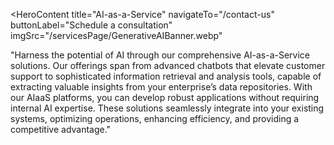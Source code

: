 <HeroContent
  title="AI-as-a-Service"
  navigateTo="/contact-us"
  buttonLabel="Schedule a consultation"
  imgSrc="/servicesPage/GenerativeAIBanner.webp"
>
  "Harness the potential of AI through our comprehensive AI-as-a-Service
  solutions. Our offerings span from advanced chatbots that elevate customer
  support to sophisticated information retrieval and analysis tools, capable of
  extracting valuable insights from your enterprise’s data repositories. With
  our AIaaS platforms, you can develop robust applications without requiring
  internal AI expertise. These solutions seamlessly integrate into your existing
  systems, optimizing operations, enhancing efficiency, and providing a
  competitive advantage."
</HeroContent>

<ClientCompaniesComponent />
<CountUpAnimationContainer />

<MainContent
  mainPara="Unlock the Power of AI Without the Complexity"
  subPara="With Adrig's AIaaS/PaaS solutions, businesses can harness the advantages of AI without requiring a dedicated team of designers and developers. Our intuitive, no-code infrastructure eliminates the need for technical skills during development, empowering businesses to leverage AI's capabilities seamlessly."
/>

<MainContent mainPara="Our AIaaS/PaaS Offerings Provide You With These Essential Capabilities" />

<section className="grid grid-cols-2 gap-8 w-full py-7">
<section className="w-full col-span-1 cursor-pointer">
  <ServiceCard
    service={{
      id: "No-code-Custom-Models",
      image: "/servicesPage/CreatingNocodeCustomModels.svg",
      title: "Creating No-code Custom Models",
      description:
        "Our dedicated Platform-as-a-Service (PaaS) offerings eliminate the need for advanced coding abilities or data science know-how. By offering pre-trained models, customizable app templates, and drag-and-drop features, the platforms simplify the complexity typically associated with creating custom AI models through fine-tuning.",
      urlPath: "no-code-custom-models",
    }}
  />
</section>

<section className="w-full col-span-1 cursor-pointer">
  <ServiceCard
    service={{
      id: "Building-Applications",
      image: "/servicesPage/BuildingApplications.svg",
      title: "Building Applications",
      description:
        "Our PaaS solutions enable you to leverage your proprietary data to develop intelligent AI applications, including sophisticated chatbots. These applications are designed to provide accurate and context-aware responses, delivering increased efficiency and value for your business and resulting in a more streamlined and successful operational framework.",
      urlPath: "building-applications",
    }}
  />
</section>
</section>

<section className="grid grid-cols-2 gap-8 w-full py-7">
<section className="w-full col-span-1 cursor-pointer">
  <ServiceCard
    service={{
      id: "Private-Deployment",
      image: "/servicesPage/PrivateDeployment.svg",
      title: "Private Deployment",
      description:
        "Our AIaaS platforms offer private deployment services, allowing you to host and use your applications in a secure and controlled environment rather than making them publicly available. With private deployment, your applications remain accessible only to authorized users within your organization, ensuring the confidentiality and security of your data.",
      urlPath: "private-deployment",
    }}
  />
</section>

<section className="w-full col-span-1 cursor-pointer">
  <ServiceCard
    service={{
      id: "Integrating-Apps-Into-Workflows",
      image: "/servicesPage/IntegratetheAppsIntoWorkflows.svg",
      title: "Integrating Apps Into Workflows",
      description:
        "You can efficiently incorporate the AI apps you build on our platforms into your current tech infrastructure and workflows. This ensures minimal disruption while maximizing the efficiency and productivity of your business processes, making it a flexible and cost-effective approach to harnessing the full potential of AI within your organization.",
      urlPath: "integrating-apps-into-workflows",
    }}
  />
</section>
</section>

<MainContent mainPara="Why Use Our AI Service Offerings for Your Business?" />

<section className="grid grid-cols-2 gap-8 w-full py-7">
  <section className="w-full col-span-1 cursor-pointer">
    <ServiceCard
      service={{
        id: "Reduced-Technical-Barriers",
        image: "/servicesPage/ReducedTechnicalBarriers.svg",
        title: "Reduced Technical Barriers",
        description:
          "Using our AIaaS platforms eliminates many technical barriers associated with AI development. You don’t need an in-house team of AI experts as our platforms handle all technical aspects. This streamlines implementation, reduces costs, and allows organizations to focus on core objectives, making AI adoption accessible and efficient.",
        urlPath: "reduced-technical-barriers",
      }}
    />
  </section>

  <section className="w-full col-span-1 cursor-pointer">
    <ServiceCard
      service={{
        id: "Save-Hardware-Costs",
        image: "/servicesPage/SaveHardwareCosts.svg",
        title: "Save Hardware Costs",
        description:
          "Our AIaaS solutions provide advanced infrastructure for building AI applications, eliminating the need for organizations to invest in high-performance hardware. They offer customization, allowing organizations to develop task-specific solutions using their data for enhanced performance and accuracy.",
        urlPath: "save-hardware-costs",
      }}
    />
  </section>
</section>

<section className="grid grid-cols-2 gap-8 w-full py-7">
  <section className="w-full col-span-1 cursor-pointer">
  <ServiceCard
    service={{
      id: "Absolute-Transparency",
      image: "/servicesPage/AbsoluteTransparency.svg",
      title: "Absolute Transparency",
      description:
        "Our AIaaS solutions feature pay-per-usage pricing models, ensuring cost transparency aligned with actual usage. This provides control over budget and resources, making them a valuable tool for businesses to maximize investment value.",
      urlPath: "absolute-transparency",
    }}
  />
 </section>

 <section className="w-full col-span-1 cursor-pointer">
  <ServiceCard
    service={{
      id: "Build-Ready-to-use-Apps",
      image: "/servicesPage/BuildReadytouseApps.svg",
      title: "Build Ready-to-use Apps",
      description:
        "With our AIaaS platforms, you can create instantly usable applications without requiring formal user training. They streamline AI app development with a variety of pre-trained models, knowledge base creation, integration tools, and an intuitive drag-and-drop interface.",
      urlPath: "build-ready-to-use-apps",
    }}
  />
</section>
</section>

<section className="grid grid-cols-2 gap-8 w-full py-7">
<section className="w-full col-span-1 cursor-pointer">
  <ServiceCard
    service={{
      id: "Enterprise-wide-Integration",
      image: "/servicesPage/EnterprisewideIntegration.svg",
      title: "Enterprise-wide Integration",
      description:
        "Applications developed using our AIaaS platforms seamlessly integrate into existing systems, ensuring smooth incorporation into business processes without disruption. This integration enables businesses to harness AI benefits efficiently across operations.",
      urlPath: "enterprise-wide-integration",
    }}
  />
</section>

<section className="w-full col-span-1 cursor-pointer">
  <ServiceCard
    service={{
      id: "Long-term-Value",
      image: "/servicesPage/LongtermValue.svg",
      title: "Long-term Value",
      description:
        "No-code apps built using our PaaS offerings enhance operational efficiency, reduce error rates, and increase productivity without additional investments in technical or human resources. They provide immediate improvements and establish a foundation for long-term value.",
      urlPath: "long-term-value",
    }}
  />
</section>
</section>

<MainContent mainPara="Why Choose us ?" />

<section className="grid grid-cols-2 gap-8 w-full py-7">
<section className="w-full col-span-1 cursor-pointer">
  <ServiceCard
    service={{
      id: "Proven-Expertise",
      image: "/servicesPage/ProvenExpertise.svg",
      title: "Proven Expertise",
      description:
        "As an established AIaaS provider, Adrig showcases a robust portfolio of successful AI and machine learning implementations, emphasizing our dedication to superior quality and customer satisfaction. When you trust us with your AI needs, we enable you to focus on core business functions while leveraging our proven expertise in managing your AI journey.",
      urlPath: "proven-expertise",
    }}
  />
</section>

<section className="w-full col-span-1 cursor-pointer">
  <ServiceCard
    service={{
      id: "Strong-Security-and-Regulatory-Compliance",
      image: "/servicesPage/StrongSecurityandRegulatoryCompliance.svg",
      title: "Strong Security and Regulatory Compliance",
      description:
        "At Adrig, we prioritize data security and ensure strict compliance with regulations. Our comprehensive measures safeguard your data, ensuring responsible handling and adherence to regulatory standards. This guarantees secure and compliant AI applications for your business.",
      urlPath: "strong-security-and-regulatory-compliance",
    }}
  />
 </section>
</section>

<section className="grid grid-cols-2 gap-8 w-full py-7">
<section className="w-full col-span-1 cursor-pointer">
  <ServiceCard
    service={{
      id: "Continuous-Support-and-Maintenance",
      image: "/servicesPage/ContinuousSupportandMaintenance1.svg",
      title: "Continuous Support and Maintenance",
      description:
        "Adrig offers extensive maintenance and support services for AI solutions developed on our AIaaS platforms. We ensure your solutions remain relevant and valuable assets, resolving issues promptly and keeping them updated with the latest advancements to meet evolving business needs.",
      urlPath: "continuous-support-and-maintenance",
    }}
  />
 </section>

 <section className="w-full col-span-1 cursor-pointer">
  <ServiceCard
    service={{
      id: "Use-of-Ethical-AI",
      image: "/servicesPage/UseofEthicalAI.svg",
      title: "Use of Ethical AI",
      description:
        "By choosing Adrig for AIaaS, you not only gain access to advanced AI capabilities but also uphold ethical AI principles. We are committed to fostering trust and ensuring AI serves as a positive force in your business and the wider community, adhering to ethical guidelines in all AI applications.",
      urlPath: "use-of-ethical-ai",
    }}
  />
</section>
</section>
